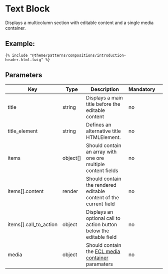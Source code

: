# Text Block

Displays a multicolumn section with editable content and a single media container.

## Example:

```
{% include "@theme/patterns/compositions/introduction-header.html.twig" %}
```

## Parameters

| Key                    | Type     | Description                                                                                                                      | Mandatory |     |
| ---------------------- | -------- | -------------------------------------------------------------------------------------------------------------------------------- | --------- | --- |
| title                  | string   | Displays a main title before the editable content                                                                                | no        |     |
| title_element          | string   | Defines an alternative title HTMLElement.                                                                                        | no        |     |
| items                  | object[] | Should contain an array with one ore multiple content fields                                                                     | no        |     |
| items[].content        | render   | Should contain the rendered editable content of the current field                                                                | no        |     |
| items[].call_to_action | object   | Displays an optional call to action button below the editable field                                                              | no        |     |
| media                  | object   | Should contain the [ECL media container](https://ecl-twig-php.netlify.app/ec/?path=/story/components-media-container) paramaters | no        |     |
